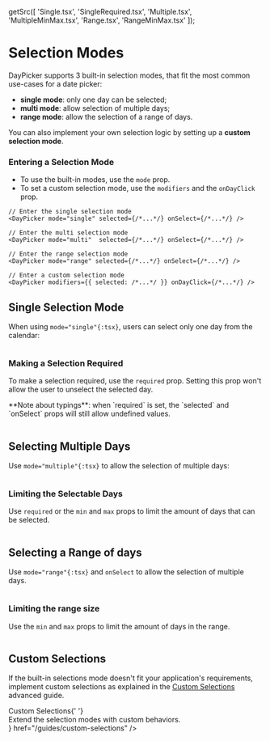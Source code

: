 
  getSrc([
    'Single.tsx',
    'SingleRequired.tsx',
    'Multiple.tsx',
    'MultipleMinMax.tsx',
    'Range.tsx',
    'RangeMinMax.tsx'
  ]);

# Selection Modes

DayPicker supports 3 built-in selection modes, that fit the most common use-cases for a date picker:

- **single mode**: only one day can be selected;
- **multi mode**: allow selection of multiple days;
- **range mode**: allow the selection of a range of days.

You can also implement your own selection logic by setting up a **custom selection mode**.

### Entering a Selection Mode

- To use the built-in modes, use the `mode` prop.
- To set a custom selection mode, use the `modifiers` and the `onDayClick` prop.

```tsx
// Enter the single selection mode
<DayPicker mode="single" selected={/*...*/} onSelect={/*...*/} />

// Enter the multi selection mode
<DayPicker mode="multi"  selected={/*...*/} onSelect={/*...*/} />

// Enter the range selection mode
<DayPicker mode="range" selected={/*...*/} onSelect={/*...*/} />

// Enter a custom selection mode
<DayPicker modifiers={{ selected: /*...*/ }} onDayClick={/*...*/} />
```

## Single Selection Mode

When using `mode="single"{:tsx}`, users can select only one day from the calendar:

```include-example filename="Single.tsx"

```

### Making a Selection Required

To make a selection required, use the `required` prop. Setting this prop won't
allow the user to unselect the selected day.

<Callout emoji="📝 " type="info">
  **Note about typings**: when `required` is set, the `selected` and `onSelect`
  props will still allow undefined values.
</Callout>

```include-example filename="SingleRequired.tsx"

```

## Selecting Multiple Days

Use `mode="multiple"{:tsx}` to allow the selection of multiple days:

```include-example filename="Multiple.tsx"

```

### Limiting the Selectable Days

Use `required` or the `min` and `max` props to limit the amount of days that can be selected.

```include-example filename="MultipleMinMax.tsx"

```

## Selecting a Range of days

Use `mode="range"{:tsx}` and `onSelect` to allow the selection of multiple days.

```include-example filename="Range.tsx"

```

### Limiting the range size

Use the `min` and `max` props to limit the amount of days in the range.

```include-example filename="RangeMinMax.tsx"

```

## Custom Selections

If the built-in selections mode doesn't fit your application's requirements, implement custom selections as explained in the [Custom Selections](/guides/custom-selections) advanced guide.

<Cards>
  <Card
    icon="🔣 "
    title={
      <div>
        Custom Selections{' '}
        <div className="pt-1 font-normal text-sm nx-text-gray-400">
          Extend the selection modes with custom behaviors.
        </div>
      </div>
    }
    href="/guides/custom-selections"
  />
</Cards>
